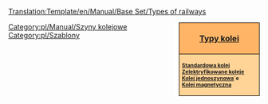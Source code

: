 <noinclude>[[Translation:Template/en/Manual/Base Set/Types of railways]]</noinclude><noinclude></noinclude><div style="float:right; padding-left:12px; background:#ffffff;">
<div style="width:150px; border:1px solid #000000; background:#ffb466; padding:5px; -moz-border-radius-topleft:5px; -moz-border-radius-topright:5px; font-size: 12pt;">
<center><strong><font size="3">[[en/Manual/Base Set/Types of railway|Typy kolei]]</font></strong></center>
</div>
<div style="width:150px;  border:1px solid black; border-top-width: 0px; background:#ffd496; padding:5px; -moz-border-radius-bottomleft:5px; -moz-border-radius-bottomright:8px; font-size: 8pt;">
<strong>
[[pl/Manual/Base Set/Tory kolejowe|Standardowa kolej]]<br/>
[[en/Manual/Base Set/Electrified railways|Zelektryfikowane koleje]]<br/>
[[en/Manual/Base Set/Monorail|Kolej jednoszynowa]]`e<br/>
[[en/Manual/Base Set/MagLev|Kolej magnetyczna]]
</strong>
</div>
</div>
<includeonly><!--[[Category:Railways]]-->[[Category:pl/Manual/Szyny kolejowe]][[Category:pl/Szablony]]</includeonly>